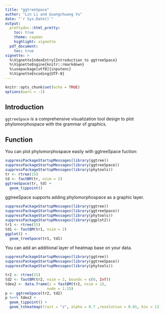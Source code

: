 ```yaml
---
title: "ggtreeSpace"
author: "Lin Li and Guangchuang Yu"
date: "`r Sys.Date()`"
output:
  prettydoc::html_pretty:
    toc: true
    theme: cayman
    highlight: vignette
  pdf_document:
    toc: true
vignette: >
  %\VignetteIndexEntry{Introduction to ggtreeSpace}
  %\VignetteEngine{knitr::rmarkdown}
  %\usepackage[utf8]{inputenc}
  %\VignetteEncoding{UTF-8}
---
```


```r
knitr::opts_chunk$set(echo = TRUE)
options(warn = -1)
```

## Introduction

`ggtreeSpace` is a comprehensive visualization tool design to plot phylomorphospace with the grammar of graphics.

## Function

You can plot phylomorphospace easily with ggtreeSpace fuction:

```r
suppressPackageStartupMessages(library(ggtree))
suppressPackageStartupMessages(library(ggtreeSpace))
suppressPackageStartupMessages(library(phytools))
tr <- rtree(15)
td <- fastBM(tr, nsim = 2)
ggtreeSpace(tr, td) +
  geom_tippoint()
```

ggtreeSpace supports adding phylomorphospace as a graphic layer.

```r
suppressPackageStartupMessages(library(ggtree))
suppressPackageStartupMessages(library(ggtreeSpace))
suppressPackageStartupMessages(library(phytools))
suppressPackageStartupMessages(library(ggplot2))
tr1 <- rtree(15)
td1 <- fastBM(tr1, nsim = 2)
ggplot() +
  geom_treeSpace(tr1, td1)
```


You can add an additional layer of heatmap base on your data.
```r
suppressPackageStartupMessages(library(ggtree))
suppressPackageStartupMessages(library(ggtreeSpace))
suppressPackageStartupMessages(library(phytools))

tr2 <- rtree(15)
td2 <- fastBM(tr2, nsim = 2, bounds = c(0, Inf))
tdex2 <- data.frame(z = fastBM(tr2, nsim = 1),
                   node = 1:15)
p <- ggtreeSpace(tr2, td2)
p %<+% tdex2 +
  geom_tippoint() +
  geom_tsheatmap(trait = "z", alpha = 0.7 ,resolution = 0.01, bin = 12)
```
